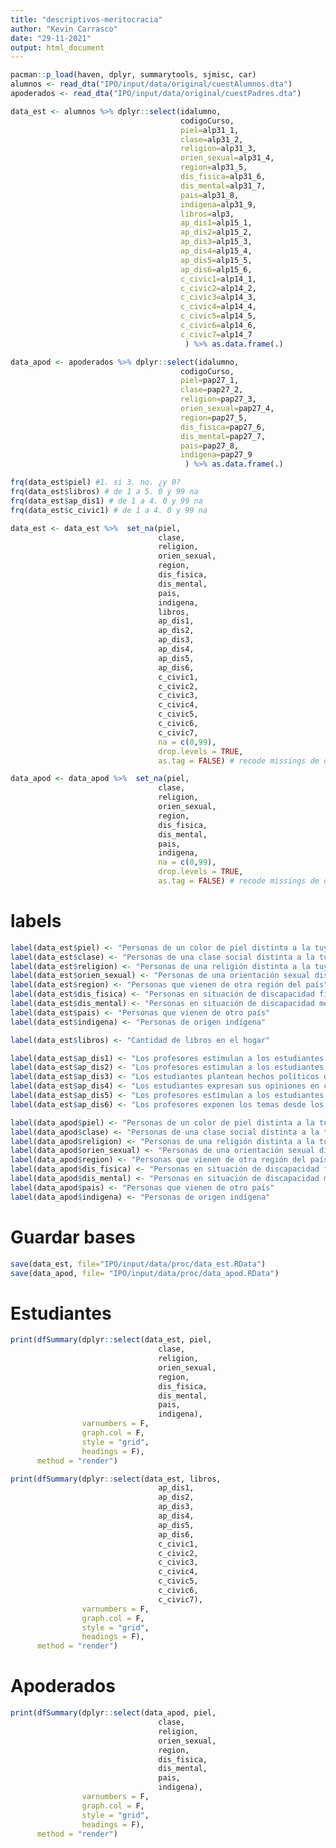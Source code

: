 ```yaml
---
title: "descriptivos-meritocracia"
author: "Kevin Carrasco"
date: "29-11-2021"
output: html_document
---
```


```r
pacman::p_load(haven, dplyr, summarytools, sjmisc, car)
alumnos <- read_dta("IPO/input/data/original/cuestAlumnos.dta")
apoderados <- read_dta("IPO/input/data/original/cuestPadres.dta")
```

```r
data_est <- alumnos %>% dplyr::select(idalumno,
                                      codigoCurso,
                                      piel=alp31_1,
                                      clase=alp31_2,
                                      religion=alp31_3,
                                      orien_sexual=alp31_4,
                                      region=alp31_5,
                                      dis_fisica=alp31_6,
                                      dis_mental=alp31_7,
                                      pais=alp31_8,
                                      indigena=alp31_9,
                                      libros=alp3,
                                      ap_dis1=alp15_1,
                                      ap_dis2=alp15_2,
                                      ap_dis3=alp15_3,
                                      ap_dis4=alp15_4,
                                      ap_dis5=alp15_5,
                                      ap_dis6=alp15_6,
                                      c_civic1=alp14_1,
                                      c_civic2=alp14_2,
                                      c_civic3=alp14_3,
                                      c_civic4=alp14_4,
                                      c_civic5=alp14_5,
                                      c_civic6=alp14_6,
                                      c_civic7=alp14_7
                                       ) %>% as.data.frame(.)

data_apod <- apoderados %>% dplyr::select(idalumno,
                                      codigoCurso,
                                      piel=pap27_1,
                                      clase=pap27_2,
                                      religion=pap27_3,
                                      orien_sexual=pap27_4,
                                      region=pap27_5,
                                      dis_fisica=pap27_6,
                                      dis_mental=pap27_7,
                                      pais=pap27_8,
                                      indigena=pap27_9
                                       ) %>% as.data.frame(.)
```

```r
frq(data_est$piel) #1. si 3. no. ¿y 0?
frq(data_est$libros) # de 1 a 5. 0 y 99 na
frq(data_est$ap_dis1) # de 1 a 4. 0 y 99 na
frq(data_est$c_civic1) # de 1 a 4. 0 y 99 na

data_est <- data_est %>%  set_na(piel,
                                 clase,
                                 religion,
                                 orien_sexual,
                                 region,
                                 dis_fisica,
                                 dis_mental,
                                 pais,
                                 indigena,
                                 libros,
                                 ap_dis1,
                                 ap_dis2,
                                 ap_dis3,
                                 ap_dis4,
                                 ap_dis5,
                                 ap_dis6,
                                 c_civic1,
                                 c_civic2,
                                 c_civic3,
                                 c_civic4,
                                 c_civic5,
                                 c_civic6,
                                 c_civic7,
                                 na = c(0,99), 
                                 drop.levels = TRUE, 
                                 as.tag = FALSE) # recode missings de doble marca (99) y vacío (0) a NA

data_apod <- data_apod %>%  set_na(piel,
                                 clase,
                                 religion,
                                 orien_sexual,
                                 region,
                                 dis_fisica,
                                 dis_mental,
                                 pais,
                                 indigena, 
                                 na = c(0,99), 
                                 drop.levels = TRUE, 
                                 as.tag = FALSE) # recode missings de doble marca (99) y vacío (0) a NA
```

# labels
```r
label(data_est$piel) <- "Personas de un color de piel distinta a la tuya"
label(data_est$clase) <- "Personas de una clase social distinta a la tuya"
label(data_est$religion) <- "Personas de una religión distinta a la tuya"
label(data_est$orien_sexual) <- "Personas de una orientación sexual distinta a la tuya"
label(data_est$region) <- "Personas que vienen de otra región del país"
label(data_est$dis_fisica) <- "Personas en situación de discapacidad física"
label(data_est$dis_mental) <- "Personas en situación de discapacidad mental"
label(data_est$pais) <- "Personas que vienen de otro país"
label(data_est$indigena) <- "Personas de origen indígena"

label(data_est$libros) <- "Cantidad de libros en el hogar"

label(data_est$ap_dis1) <- "Los profesores estimulan a los estudiantes a formar sus propias opiniones"
label(data_est$ap_dis2) <- "Los profesores estimulan a los estudiantes a expresar sus opiniones"
label(data_est$ap_dis3) <- "Los estudiantes plantean hechos políticos de actualidad para ser discutidos en clases"
label(data_est$ap_dis4) <- "Los estudiantes expresan sus opiniones en clases, aun cuando sean distintas a las de los demás"
label(data_est$ap_dis5) <- "Los profesores estimulan a los estudiantes a conversar los temas con gente que opina distinto"
label(data_est$ap_dis6) <- "Los profesores exponen los temas desde los distintos enfoques al explicarlos en clases"

label(data_apod$piel) <- "Personas de un color de piel distinta a la tuya"
label(data_apod$clase) <- "Personas de una clase social distinta a la tuya"
label(data_apod$religion) <- "Personas de una religión distinta a la tuya"
label(data_apod$orien_sexual) <- "Personas de una orientación sexual distinta a la tuya"
label(data_apod$region) <- "Personas que vienen de otra región del país"
label(data_apod$dis_fisica) <- "Personas en situación de discapacidad física"
label(data_apod$dis_mental) <- "Personas en situación de discapacidad mental"
label(data_apod$pais) <- "Personas que vienen de otro país"
label(data_apod$indigena) <- "Personas de origen indígena"
```

# Guardar bases

```r
save(data_est, file="IPO/input/data/proc/data_est.RData")
save(data_apod, file= "IPO/input/data/proc/data_apod.RData")
```

# Estudiantes
```r
print(dfSummary(dplyr::select(data_est, piel,
                                 clase,
                                 religion,
                                 orien_sexual,
                                 region,
                                 dis_fisica,
                                 dis_mental,
                                 pais,
                                 indigena),
                varnumbers = F, 
                graph.col = F, 
                style = "grid",
                headings = F),
      method = "render")
```

```r
print(dfSummary(dplyr::select(data_est, libros,
                                 ap_dis1,
                                 ap_dis2,
                                 ap_dis3,
                                 ap_dis4,
                                 ap_dis5,
                                 ap_dis6,
                                 c_civic1,
                                 c_civic2,
                                 c_civic3,
                                 c_civic4,
                                 c_civic5,
                                 c_civic6,
                                 c_civic7),
                varnumbers = F, 
                graph.col = F, 
                style = "grid",
                headings = F),
      method = "render")
```

# Apoderados
```r
print(dfSummary(dplyr::select(data_apod, piel,
                                 clase,
                                 religion,
                                 orien_sexual,
                                 region,
                                 dis_fisica,
                                 dis_mental,
                                 pais,
                                 indigena),
                varnumbers = F, 
                graph.col = F, 
                style = "grid",
                headings = F),
      method = "render")
```

